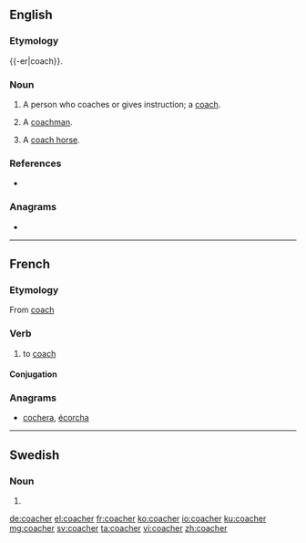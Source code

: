 ==English==

===Etymology===
{{-er|coach}}.

===Noun===
{{en-noun}}

# A person who coaches or gives instruction; a [[coach]].
# {{lb|en|obsolete}} A [[coachman]].
# A [[coach horse]].

===References===
* {{R:Webster NCD 1967}}

===Anagrams===
* {{l|en|caroche}}

----

==French==

===Etymology===
From {{etyl|en|fr}} [[coach]]

===Verb===
{{fr-verb}}

# {{label|fr|sports}} to [[coach]]

====Conjugation====
{{fr-conj-auto}}

===Anagrams===
* [[cochera#French|cochera]], [[écorcha#French|écorcha]]

----

==Swedish==

===Noun===
{{head|sv|noun form}}

# {{sv-noun-form-indef-pl|coach}}

[[de:coacher]]
[[el:coacher]]
[[fr:coacher]]
[[ko:coacher]]
[[io:coacher]]
[[ku:coacher]]
[[mg:coacher]]
[[sv:coacher]]
[[ta:coacher]]
[[vi:coacher]]
[[zh:coacher]]